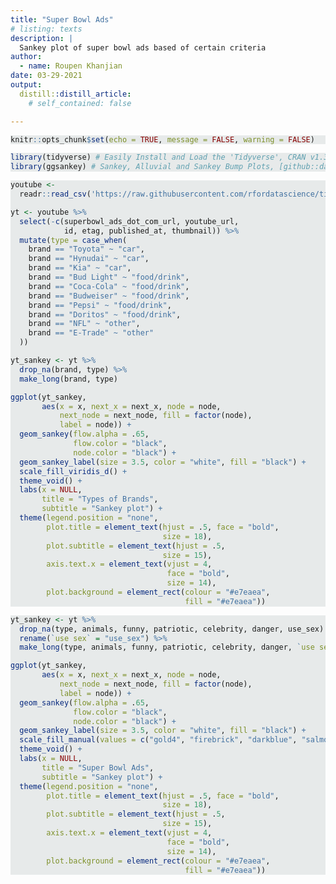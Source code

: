 ```yaml
---
title: "Super Bowl Ads"
# listing: texts
description: |
  Sankey plot of super bowl ads based of certain criteria
author:
  - name: Roupen Khanjian
date: 03-29-2021
output:
  distill::distill_article:
    # self_contained: false

---
```


```r
knitr::opts_chunk$set(echo = TRUE, message = FALSE, warning = FALSE)
```

<style>
pre.r {
    background-color: #e7eaea;
}
</style>

```r
library(tidyverse) # Easily Install and Load the 'Tidyverse', CRAN v1.3.0
library(ggsankey) # Sankey, Alluvial and Sankey Bump Plots, [github::davidsjoberg/ggsankey] v0.0.99999 

```


```r
youtube <- 
  readr::read_csv('https://raw.githubusercontent.com/rfordatascience/tidytuesday/master/data/2021/2021-03-02/youtube.csv')

yt <- youtube %>% 
  select(-c(superbowl_ads_dot_com_url, youtube_url,
            id, etag, published_at, thumbnail)) %>% 
  mutate(type = case_when(
    brand == "Toyota" ~ "car",
    brand == "Hynudai" ~ "car",
    brand == "Kia" ~ "car",
    brand == "Bud Light" ~ "food/drink",
    brand == "Coca-Cola" ~ "food/drink",
    brand == "Budweiser" ~ "food/drink",
    brand == "Pepsi" ~ "food/drink",
    brand == "Doritos" ~ "food/drink",
    brand == "NFL" ~ "other",
    brand == "E-Trade" ~ "other"
  ))

yt_sankey <- yt %>% 
  drop_na(brand, type) %>% 
  make_long(brand, type)

ggplot(yt_sankey,
       aes(x = x, next_x = next_x, node = node, 
           next_node = next_node, fill = factor(node), 
           label = node)) +
  geom_sankey(flow.alpha = .65,
              flow.color = "black",
              node.color = "black") +
  geom_sankey_label(size = 3.5, color = "white", fill = "black") +
  scale_fill_viridis_d() +
  theme_void() +
  labs(x = NULL,
       title = "Types of Brands",
       subtitle = "Sankey plot") +
  theme(legend.position = "none",
        plot.title = element_text(hjust = .5, face = "bold",
                                  size = 18),
        plot.subtitle = element_text(hjust = .5,
                                  size = 15),
        axis.text.x = element_text(vjust = 4,
                                   face = "bold",
                                   size = 14),
        plot.background = element_rect(colour = "#e7eaea",
                                       fill = "#e7eaea"))

```


```r



yt_sankey <- yt %>% 
  drop_na(type, animals, funny, patriotic, celebrity, danger, use_sex) %>% 
  rename(`use sex` = "use_sex") %>% 
  make_long(type, animals, funny, patriotic, celebrity, danger, `use sex`)

ggplot(yt_sankey,
       aes(x = x, next_x = next_x, node = node, 
           next_node = next_node, fill = factor(node), 
           label = node)) +
  geom_sankey(flow.alpha = .65,
              flow.color = "black",
              node.color = "black") +
  geom_sankey_label(size = 3.5, color = "white", fill = "black") +
  scale_fill_manual(values = c("gold4", "firebrick", "darkblue", "salmon3", "seagreen")) +
  theme_void() +
  labs(x = NULL,
       title = "Super Bowl Ads",
       subtitle = "Sankey plot") +
  theme(legend.position = "none",
        plot.title = element_text(hjust = .5, face = "bold",
                                  size = 18),
        plot.subtitle = element_text(hjust = .5,
                                  size = 15),
        axis.text.x = element_text(vjust = 4,
                                   face = "bold",
                                   size = 14),
        plot.background = element_rect(colour = "#e7eaea",
                                       fill = "#e7eaea"))
```





